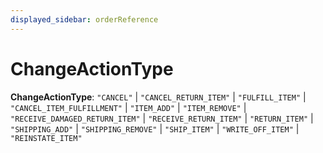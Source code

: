 ```yaml
---
displayed_sidebar: orderReference
---
```



# ChangeActionType

 **ChangeActionType**: `"CANCEL"` \| `"CANCEL_RETURN_ITEM"` \| `"FULFILL_ITEM"` \| `"CANCEL_ITEM_FULFILLMENT"` \| `"ITEM_ADD"` \| `"ITEM_REMOVE"` \| `"RECEIVE_DAMAGED_RETURN_ITEM"` \| `"RECEIVE_RETURN_ITEM"` \| `"RETURN_ITEM"` \| `"SHIPPING_ADD"` \| `"SHIPPING_REMOVE"` \| `"SHIP_ITEM"` \| `"WRITE_OFF_ITEM"` \| `"REINSTATE_ITEM"`
